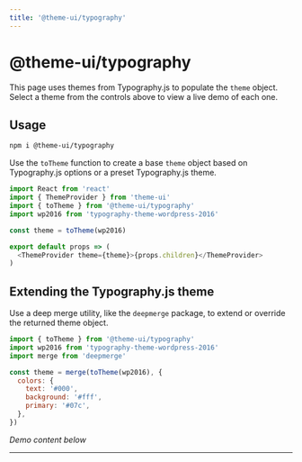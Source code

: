 ```yaml
---
title: '@theme-ui/typography'
---
```




# @theme-ui/typography

This page uses themes from Typography.js to populate the `theme` object.
Select a theme from the controls above to view a live demo of each one.

## Usage

```sh
npm i @theme-ui/typography
```

Use the `toTheme` function to create a base `theme` object based on Typography.js options or a preset Typography.js theme.

```js
import React from 'react'
import { ThemeProvider } from 'theme-ui'
import { toTheme } from '@theme-ui/typography'
import wp2016 from 'typography-theme-wordpress-2016'

const theme = toTheme(wp2016)

export default props => (
  <ThemeProvider theme={theme}>{props.children}</ThemeProvider>
)
```

## Extending the Typography.js theme

Use a deep merge utility, like the `deepmerge` package, to extend or override the returned theme object.

```js
import { toTheme } from '@theme-ui/typography'
import wp2016 from 'typography-theme-wordpress-2016'
import merge from 'deepmerge'

const theme = merge(toTheme(wp2016), {
  colors: {
    text: '#000',
    background: '#fff',
    primary: '#07c',
  },
})
```

_Demo content below_

---

<Lorem />
